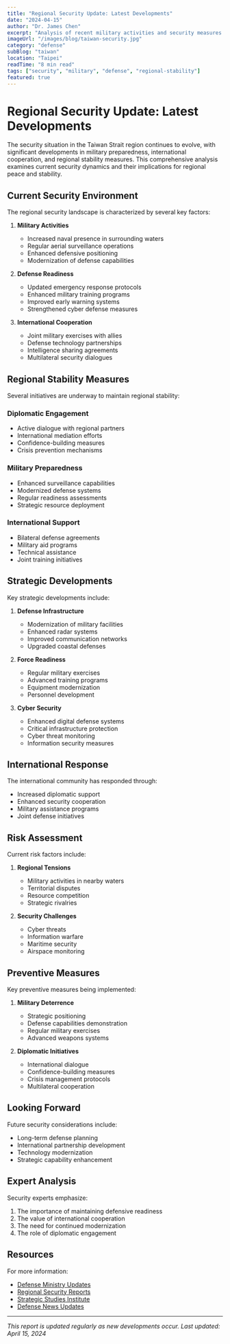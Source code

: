 ```yaml
---
title: "Regional Security Update: Latest Developments"
date: "2024-04-15"
author: "Dr. James Chen"
excerpt: "Analysis of recent military activities and security measures in the Taiwan Strait region."
imageUrl: "/images/blog/taiwan-security.jpg"
category: "defense"
subBlog: "taiwan"
location: "Taipei"
readTime: "8 min read"
tags: ["security", "military", "defense", "regional-stability"]
featured: true
---
```


# Regional Security Update: Latest Developments

The security situation in the Taiwan Strait region continues to evolve, with significant developments in military preparedness, international cooperation, and regional stability measures. This comprehensive analysis examines current security dynamics and their implications for regional peace and stability.

## Current Security Environment

The regional security landscape is characterized by several key factors:

1. **Military Activities**
   - Increased naval presence in surrounding waters
   - Regular aerial surveillance operations
   - Enhanced defensive positioning
   - Modernization of defense capabilities

2. **Defense Readiness**
   - Updated emergency response protocols
   - Enhanced military training programs
   - Improved early warning systems
   - Strengthened cyber defense measures

3. **International Cooperation**
   - Joint military exercises with allies
   - Defense technology partnerships
   - Intelligence sharing agreements
   - Multilateral security dialogues

## Regional Stability Measures

Several initiatives are underway to maintain regional stability:

### Diplomatic Engagement
- Active dialogue with regional partners
- International mediation efforts
- Confidence-building measures
- Crisis prevention mechanisms

### Military Preparedness
- Enhanced surveillance capabilities
- Modernized defense systems
- Regular readiness assessments
- Strategic resource deployment

### International Support
- Bilateral defense agreements
- Military aid programs
- Technical assistance
- Joint training initiatives

## Strategic Developments

Key strategic developments include:

1. **Defense Infrastructure**
   - Modernization of military facilities
   - Enhanced radar systems
   - Improved communication networks
   - Upgraded coastal defenses

2. **Force Readiness**
   - Regular military exercises
   - Advanced training programs
   - Equipment modernization
   - Personnel development

3. **Cyber Security**
   - Enhanced digital defense systems
   - Critical infrastructure protection
   - Cyber threat monitoring
   - Information security measures

## International Response

The international community has responded through:

- Increased diplomatic support
- Enhanced security cooperation
- Military assistance programs
- Joint defense initiatives

## Risk Assessment

Current risk factors include:

1. **Regional Tensions**
   - Military activities in nearby waters
   - Territorial disputes
   - Resource competition
   - Strategic rivalries

2. **Security Challenges**
   - Cyber threats
   - Information warfare
   - Maritime security
   - Airspace monitoring

## Preventive Measures

Key preventive measures being implemented:

1. **Military Deterrence**
   - Strategic positioning
   - Defense capabilities demonstration
   - Regular military exercises
   - Advanced weapons systems

2. **Diplomatic Initiatives**
   - International dialogue
   - Confidence-building measures
   - Crisis management protocols
   - Multilateral cooperation

## Looking Forward

Future security considerations include:

- Long-term defense planning
- International partnership development
- Technology modernization
- Strategic capability enhancement

## Expert Analysis

Security experts emphasize:

1. The importance of maintaining defensive readiness
2. The value of international cooperation
3. The need for continued modernization
4. The role of diplomatic engagement

## Resources

For more information:

- [Defense Ministry Updates](https://www.mnd.gov.tw)
- [Regional Security Reports](https://www.iiss.org)
- [Strategic Studies Institute](https://www.strategicstudies.org)
- [Defense News Updates](https://www.defensenews.com)

---

*This report is updated regularly as new developments occur. Last updated: April 15, 2024* 